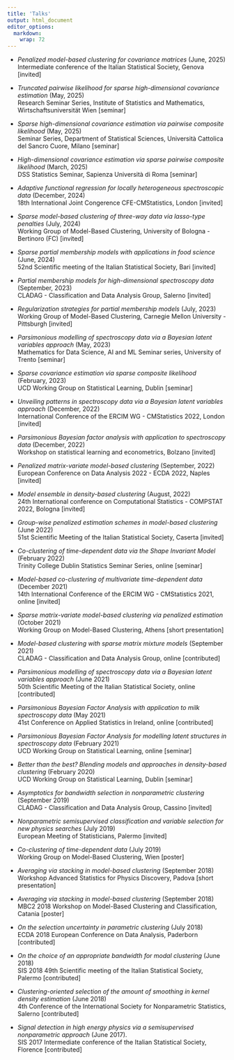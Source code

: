 ```yaml
---
title: 'Talks'
output: html_document
editor_options: 
  markdown: 
    wrap: 72
---
```


- *Penalized model-based clustering for covariance matrices* (June, 2025) <br> Intermediate conference of the Italian Statistical Society, Genova [invited]

- *Truncated pairwise likelihood for sparse high-dimensional covariance estimation* (May, 2025) <br> Research Seminar Series, Institute of Statistics and Mathematics, Wirtschaftsuniversität Wien [seminar]

- *Sparse high-dimensional covariance estimation via pairwise composite likelihood* (May, 2025) <br> Seminar Series, Department of Statistical Sciences, Università Cattolica del Sancro Cuore, Milano [seminar]

- *High-dimensional covariance estimation via sparse pairwise composite likelihood* (March, 2025) <br> DSS Statistics Seminar, Sapienza Università di Roma [seminar]

- *Adaptive functional regression for locally heterogeneous spectroscopic data* (December, 2024) <br> 18th International Joint Congerence CFE-CMStatistics, London [invited]

- *Sparse model-based clustering of three-way data via lasso-type penalties* (July, 2024) <br> Working Group of Model-Based Clustering, University of Bologna - Bertinoro (FC)  [invited]

- *Sparse partial membership models with applications in food science* (June, 2024) <br> 52nd Scientific meeting of the Italian Statistical Society, Bari [invited]

- *Partial membership models for high-dimensional spectroscopy data* (September, 2023) <br> CLADAG - Classification and Data Analysis Group, Salerno [invited]

- *Regularization strategies for partial membership models* (July, 2023) <br> Working Group of Model-Based Clustering, Carnegie Mellon University - Pittsburgh [invited]

- *Parsimonious modelling of spectroscopy data via a Bayesian latent variables approach* (May, 2023) <br> Mathematics for Data Science, AI and ML Seminar series, University of Trento [seminar]

- *Sparse covariance estimation via sparse composite likelihood* (February, 2023) <br>     UCD Working Group on Statistical Learning, Dublin [seminar]

- *Unveiling patterns in spectroscopy data via a Bayesian latent variables approach* (December, 2022) <br> International Conference of the ERCIM WG - CMStatistics 2022, London [invited]

- *Parsimonious Bayesian factor analysis with application to spectroscopy data* (December, 2022) <br> Workshop on statistical learning and econometrics, Bolzano [invited]

-   *Penalized matrix-variate model-based clustering*
    (September, 2022) <br> European Conference on Data Analysis 2022 - ECDA 2022, Naples [invited]

-   *Model ensemble in density-based clustering*
    (August, 2022) <br> 24th International conference 
    on Computational Statistics - COMPSTAT 2022, Bologna [invited]

-   *Group-wise penalized estimation schemes in model-based clustering*
    (June 2022) <br> 51st Scientific
    Meeting of the Italian Statistical Society, Caserta [invited]

-   *Co-clustering of time-dependent data via the Shape Invariant Model*
    (February 2022) <br> Trinity
    College Dublin Statistics Seminar Series, online [seminar]

-   *Model-based co-clustering of multivariate time-dependent data*
    (December 2021) <br> 14th
    International Conference of the ERCIM WG - CMStatistics 2021, online
    [invited]

-   *Sparse matrix-variate model-based clustering via penalized estimation* (October 2021) <br> Working Group on Model-Based Clustering, Athens [short presentation]

-   *Model-based clustering with sparse matrix mixture models*
    (September 2021) <br> CLADAG -
    Classification and Data Analysis Group, online [contributed]

-   *Parsimonious modelling of spectroscopy data via a Bayesian latent      variables approach* (June 2021)
    <br> 50th Scientific Meeting of the Italian Statistical Society,
    online [contributed]

-   *Parsimonious Bayesian Factor Analysis with application to milk spectroscopy data* (May 2021)
    <br> 41st Conference on Applied Statistics in Ireland, online
    [contributed]

-   *Parsimonious Bayesian Factor Analysis for modelling latent structures in spectroscopy data*
    (February 2021) <br> UCD
    Working Group on Statistical Learning, online [seminar]

-   *Better than the best? Blending models and approaches in density-based clustering* (February 2020) <br> UCD Working Group on Statistical Learning, Dublin [seminar]

-   *Asymptotics for bandwidth selection in nonparametric clustering*
    (September 2019) <br> CLADAG -
    Classification and Data Analysis Group, Cassino [invited]

-   *Nonparametric semisupervised classification and variable selection for new physics searches* (July 2019) <br> European Meeting of Statisticians, Palermo [invited]

-   *Co-clustering of time-dependent data*
    (July 2019) <br> Working Group
    on Model-Based Clustering, Wien [poster]

-   *Averaging via stacking in model-based clustering*
    (September 2018) <br> Workshop
    Advanced Statistics for Physics Discovery, Padova [short
    presentation]

-   *Averaging via stacking in model-based clustering*
    (September 2018) <br>
    MBC2 2018 Workshop on Model-Based Clustering and Classification,
    Catania [poster]

-   *On the selection uncertainty in parametric clustering*
    (July 2018) <br> ECDA 2018 European
    Conference on Data Analysis, Paderborn [contributed]

-   *On the choice of an appropriate bandwidth for modal clustering*
    (June 2018) <br> SIS 2018 49th
    Scientific meeting of the Italian Statistical Society, Palermo
    [contributed]

-   *Clustering-oriented selection of the amount of smoothing in kernel
    density estimation* (June 2018) <br>
    4th Conference of the International Society for Nonparametric
    Statistics, Salerno [contributed]

-   *Signal detection in high energy physics via a semisupervised
    nonparametric approach* (June 2017). <br> SIS 2017 Intermediate conference of the Italian Statistical Society, Florence [contributed]
